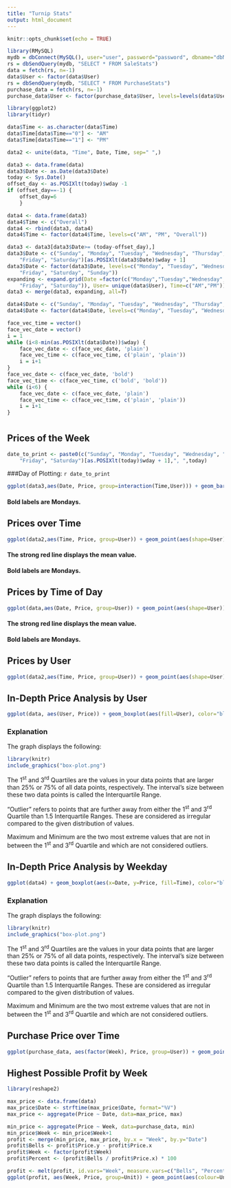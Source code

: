 ---
title: "Turnip Stats"
output: html_document
---

```{r setup, include=FALSE, message=FALSE, warning=FALSE}
knitr::opts_chunk$set(echo = TRUE)
```


```{r, echo=FALSE, message=FALSE, warning=FALSE}
library(RMySQL)
mydb = dbConnect(MySQL(), user="user", password="password", dbname="dbName", host="127.0.0.1")
rs = dbSendQuery(mydb, "SELECT * FROM SaleStats")
data = fetch(rs, n=-1)
data$User <- factor(data$User)
rs = dbSendQuery(mydb, "SELECT * FROM PurchaseStats")
purchase_data = fetch(rs, n=-1) 
purchase_data$User <- factor(purchase_data$User, levels=levels(data$User))

library(ggplot2)
library(tidyr)

data$Time <- as.character(data$Time)
data$Time[data$Time=="0"] <- "AM"
data$Time[data$Time=="1"] <- "PM"

data2 <- unite(data, "Time", Date, Time, sep=" ",)

data3 <- data.frame(data)
data3$Date <- as.Date(data3$Date)
today <- Sys.Date()
offset_day <- as.POSIXlt(today)$wday -1
if (offset_day==-1) {
	offset_day=6
	}

data4 <- data.frame(data3)
data4$Time <- c("Overall")
data4 <- rbind(data3, data4)
data4$Time <- factor(data4$Time, levels=c("AM", "PM", "Overall"))

data3 <- data3[data3$Date>= (today-offset_day),]
data3$Date <- c("Sunday", "Monday", "Tuesday", "Wednesday", "Thursday", 
    "Friday", "Saturday")[as.POSIXlt(data3$Date)$wday + 1]
data3$Date <- factor(data3$Date, levels=c("Monday", "Tuesday", "Wednesday", "Thursday", 
    "Friday", "Saturday", "Sunday"))
expanding <- expand.grid(Date =factor(c("Monday","Tuesday","Wednesday","Thursday","Friday","Saturday"), levels=c("Monday", "Tuesday", "Wednesday", "Thursday", 
    "Friday", "Saturday")), User= unique(data$User), Time=c("AM","PM"))
data3 <- merge(data3, expanding, all=T)

data4$Date <- c("Sunday", "Monday", "Tuesday", "Wednesday", "Thursday", "Friday", "Saturday")[as.POSIXlt(data4$Date)$wday + 1]
data4$Date <- factor(data4$Date, levels=c("Monday", "Tuesday", "Wednesday", "Thursday", "Friday", "Saturday"))

face_vec_time = vector()
face_vec_date = vector()
i = 1
while (i<8-min(as.POSIXlt(data$Date))$wday) {
	face_vec_date <- c(face_vec_date, 'plain')
	face_vec_time <- c(face_vec_time, c('plain', 'plain'))
	i = i+1
}
face_vec_date <- c(face_vec_date, 'bold')
face_vec_time <- c(face_vec_time, c('bold', 'bold'))
while (i<6) {
	face_vec_date <- c(face_vec_date, 'plain')
	face_vec_time <- c(face_vec_time, c('plain', 'plain'))
	i = i+1
}
```
# {.tabset .tabset-dropdown}

## Prices of the Week

```{r, echo=FALSE, message=FALSE, warning=FALSE, fig.width=10}
date_to_print <- paste0(c("Sunday", "Monday", "Tuesday", "Wednesday", "Thursday", 
    "Friday", "Saturday")[as.POSIXlt(today)$wday + 1],", ",today)
```

###Day of Plotting: `r date_to_print`

```{r, echo=FALSE, message=FALSE, warning=FALSE, fig.width=10, fig.height=8}
ggplot(data3,aes(Date, Price, group=interaction(Time,User))) + geom_bar(position="dodge2", stat="identity", aes(colour=Time, fill=User)) + coord_cartesian(ylim=c(min(data3[,"Price"], na.rm=T)-10,max(data3[,"Price"])+10)) + scale_colour_manual(values=c("#ffbc05","#0f0091")) + theme(legend.position="bottom") 
```

#### Bold labels are Mondays.

## Prices over Time

```{r, echo=FALSE, message=FALSE, warning=FALSE, fig.width= 10}
ggplot(data2,aes(Time, Price, group=User)) + geom_point(aes(shape=User))+geom_line(aes(colour=User)) + theme(axis.text.x = element_text(angle = 90, hjust = 1, face=face_vec_time)) + scale_shape_manual(values=1:nlevels(data2$User)) + stat_summary(geom = "point", fun = "mean", col = "red", size = 2, fill = "red", mapping=aes(group=Time)) + stat_summary(aes(group=1), geom = "line", fun = "mean", col = "red", size = 2)
```

#### The strong red line displays the mean value.

#### Bold labels are Mondays.

## Prices by Time of Day

```{r, echo=FALSE, message=FALSE, warning=FALSE, fig.width= 10}
ggplot(data,aes(Date, Price, group=User)) + geom_point(aes(shape=User))+geom_line(aes(colour=User))+facet_grid(.~Time) + theme(axis.text.x = element_text(angle = 90, hjust = 1, face=face_vec_date)) + scale_shape_manual(values=1:nlevels(data$User)) + stat_summary(geom = "point", fun = "mean", col = "red", size = 2, fill = "red", mapping=aes(group=Date)) + stat_summary(aes(group=1), geom = "line", fun = "mean", col = "red", size = 2)
```

#### The strong red line displays the mean value.

#### Bold labels are Mondays.

## Prices by User

```{r, echo=FALSE, message=FALSE, warning=FALSE, fig.width= 10, fig.height= 10}
ggplot(data2,aes(Time, Price, group=User)) + geom_point(aes(shape=User))+geom_line(aes(colour=User))+facet_wrap(.~User) + theme(axis.text.x = element_text(angle = 90, hjust = 1, face=face_vec_time)) + scale_shape_manual(values=1:nlevels(data2$User)) + guides(colour="none", shape="none")
```


## In-Depth Price Analysis by User

```{r, echo=FALSE, message=FALSE, warning=FALSE, fig.width= 10}
ggplot(data, aes(User, Price)) + geom_boxplot(aes(fill=User), color="black")+guides(fill="none")
```

### Explanation 

The graph displays the following:


```{r, echo=FALSE, message=FALSE, warning=FALSE, out.width="30%"}
library(knitr)
include_graphics("box-plot.png")
```

The 1^st^ and 3^rd^ Quartiles are the values in your data points that are larger than 25% or 75% of all data points, respectively. The interval's size between these two data points is called the Interquartile Range.

"Outlier" refers to points that are further away from either the 1^st^ and 3^rd^ Quartile than 1.5 Interquartile Ranges. These are considered as irregular compared to the given distribution of values.

Maximum and Minimum are the two most extreme values that are not in between the 1^st^ and 3^rd^ Quartile and which are not considered outliers.

## In-Depth Price Analysis by Weekday

```{r, echo=FALSE, message=FALSE, warning=FALSE, fig.width= 10, fig.height=8}
ggplot(data4) + geom_boxplot(aes(x=Date, y=Price, fill=Time), color="black") + scale_fill_manual(values=c("#ffbc05","#0f0091", "#09bd00")) + theme(legend.position="bottom")
```

### Explanation 

The graph displays the following:


```{r, echo=FALSE, message=FALSE, warning=FALSE, out.width="30%"}
library(knitr)
include_graphics("box-plot.png")
```

The 1^st^ and 3^rd^ Quartiles are the values in your data points that are larger than 25% or 75% of all data points, respectively. The interval's size between these two data points is called the Interquartile Range.

"Outlier" refers to points that are further away from either the 1^st^ and 3^rd^ Quartile than 1.5 Interquartile Ranges. These are considered as irregular compared to the given distribution of values.

Maximum and Minimum are the two most extreme values that are not in between the 1^st^ and 3^rd^ Quartile and which are not considered outliers.

## Purchase Price over Time

```{r, echo=FALSE, message=FALSE, warning=FALSE, fig.width= 10}
ggplot(purchase_data, aes(factor(Week), Price, group=User)) + geom_point(aes(shape=User))+geom_line(aes(colour=User)) + theme(axis.text.x = element_text(angle = 90, hjust = 1)) + scale_shape_manual(values=1:nlevels(purchase_data$User)) + labs(x="Week")
```

## Highest Possible Profit by Week
```{r, echo=FALSE, message=FALSE, warning=FALSE, fig.width= 10}
library(reshape2)

max_price <- data.frame(data)
max_price$Date <- strftime(max_price$Date, format="%V")
max_price <- aggregate(Price ~ Date, data=max_price, max)

min_price <- aggregate(Price ~ Week, data=purchase_data, min)
min_price$Week <- min_price$Week+1
profit <- merge(min_price, max_price, by.x = "Week", by.y="Date")
profit$Bells <- profit$Price.y - profit$Price.x
profit$Week <- factor(profit$Week)
profit$Percent <- (profit$Bells / profit$Price.x) * 100

profit <- melt(profit, id.vars="Week", measure.vars=c("Bells", "Percent"), value.name="Price", variable.name="Unit")
ggplot(profit, aes(Week, Price, group=Unit)) + geom_point(aes(colour=Unit)) + geom_line(aes(colour=Unit)) + theme(axis.text.x = element_text(angle = 90, hjust = 1), legend.position="bottom") + labs(y="Profit per Turnip")
```
